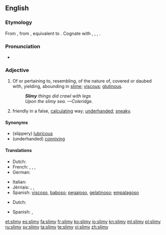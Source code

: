 ==English==

===Etymology===
From {{etyl|enm}}, from {{etyl|ang}} {{term|slimig|slīmiġ|slimy|lang=ang}}, equivalent to {{suffix|slime|y}}. Cognate with {{etyl|nl|-}} {{term|slijmig|lang=nl}}, {{term|slijmerig||slimy|lang=nl}}, {{etyl|de|-}} {{term|schleimig||slimy|lang=de}}, {{etyl|sv|-}} {{term|slemmig||slimy|lang=sv}}.

===Pronunciation===
* {{IPA|/ˈslaɪ.mi/}}
*: {{rhymes|aɪmi}}

===Adjective===
{{en-adj|slimier|slimiest}}

# Of or pertaining to, resembling, of the nature of, covered or daubed with, yielding, abounding in [[slime]]; [[viscous]]; [[glutinous]].
#: '''''Slimy''' things did crawl with legs ''
#: ''Upon the slimy sea. &mdash;Coleridge.''
# {{slang|figuratively}} friendly in a false, [[calculating]] way; [[underhanded]]; [[sneaky]].

====Synonyms====
* (slippery) [[lubricous]]
* (underhanded) [[conniving]]

====Translations====
{{trans-top|glutinous}}
* Dutch: {{t-|nl|slijmig}}
* French: {{t+|fr|visqueux|m}}, {{t+|fr|visqueuse|f}}, {{t+|fr|gluant|m}}, {{t+|fr|gluante|f}}
* German: {{t-|de|schleimig}}
{{trans-mid}}
* Italian: {{t+|it|viscido}}
* Jèrriais: {{tø|roa-jer|lîncreux}}, {{tø|roa-jer|vâseux}}, {{tø|roa-jer|v'lînmeux}}
* Spanish: [[viscoso]], [[baboso]]; [[pegajoso]], [[gelatinoso]]; [[empalagoso]]
{{trans-bottom}}

{{trans-top|underhanded}}
* Dutch: {{t+|nl|achterbaks}}
{{trans-mid}}
* Spanish: {{t+|es|tramposo|m}}, {{t-|es|tramposa|f}}
{{trans-bottom}}

[[et:slimy]]
[[es:slimy]]
[[fa:slimy]]
[[fr:slimy]]
[[ko:slimy]]
[[io:slimy]]
[[kn:slimy]]
[[ml:slimy]]
[[pl:slimy]]
[[ru:slimy]]
[[sv:slimy]]
[[ta:slimy]]
[[te:slimy]]
[[vi:slimy]]
[[zh:slimy]]